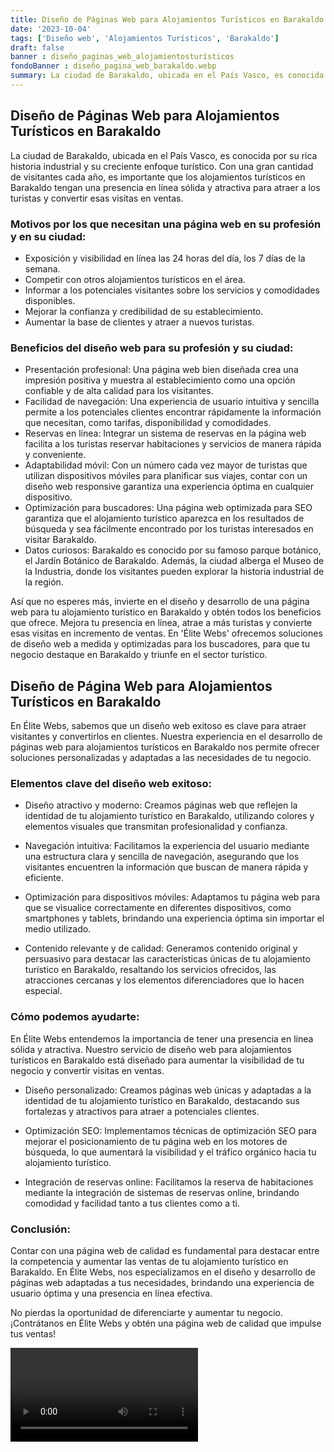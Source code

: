 ```yaml
---
title: Diseño de Páginas Web para Alojamientos Turísticos en Barakaldo
date: '2023-10-04'
tags: ['Diseño web', 'Alojamientos Turísticos', 'Barakaldo']
draft: false
banner : diseño_paginas_web_alojamientosturísticos
fondoBanner : diseño_pagina_web_barakaldo.webp
summary: La ciudad de Barakaldo, ubicada en el País Vasco, es conocida por su rica historia industrial y su creciente enfoque turístico. Con una gran cantidad de visitantes cada año, es importante que los alojamientos turísticos en Barakaldo tengan una presencia en línea sólida y atractiva para atraer a los turistas y convertir esas visitas en ventas.
---
```


## Diseño de Páginas Web para Alojamientos Turísticos en Barakaldo

La ciudad de Barakaldo, ubicada en el País Vasco, es conocida por su rica historia industrial y su creciente enfoque turístico. Con una gran cantidad de visitantes cada año, es importante que los alojamientos turísticos en Barakaldo tengan una presencia en línea sólida y atractiva para atraer a los turistas y convertir esas visitas en ventas.

### Motivos por los que necesitan una página web en su profesión y en su ciudad:

- Exposición y visibilidad en línea las 24 horas del día, los 7 días de la semana.
- Competir con otros alojamientos turísticos en el área.
- Informar a los potenciales visitantes sobre los servicios y comodidades disponibles.
- Mejorar la confianza y credibilidad de su establecimiento.
- Aumentar la base de clientes y atraer a nuevos turistas.

### Beneficios del diseño web para su profesión y su ciudad:

- Presentación profesional: Una página web bien diseñada crea una impresión positiva y muestra al establecimiento como una opción confiable y de alta calidad para los visitantes.
- Facilidad de navegación: Una experiencia de usuario intuitiva y sencilla permite a los potenciales clientes encontrar rápidamente la información que necesitan, como tarifas, disponibilidad y comodidades.
- Reservas en línea: Integrar un sistema de reservas en la página web facilita a los turistas reservar habitaciones y servicios de manera rápida y conveniente.
- Adaptabilidad móvil: Con un número cada vez mayor de turistas que utilizan dispositivos móviles para planificar sus viajes, contar con un diseño web responsive garantiza una experiencia óptima en cualquier dispositivo.
- Optimización para buscadores: Una página web optimizada para SEO garantiza que el alojamiento turístico aparezca en los resultados de búsqueda y sea fácilmente encontrado por los turistas interesados en visitar Barakaldo.
- Datos curiosos: Barakaldo es conocido por su famoso parque botánico, el Jardín Botánico de Barakaldo. Además, la ciudad alberga el Museo de la Industria, donde los visitantes pueden explorar la historia industrial de la región.

Así que no esperes más, invierte en el diseño y desarrollo de una página web para tu alojamiento turístico en Barakaldo y obtén todos los beneficios que ofrece. Mejora tu presencia en línea, atrae a más turistas y convierte esas visitas en incremento de ventas. En 'Élite Webs' ofrecemos soluciones de diseño web a medida y optimizadas para los buscadores, para que tu negocio destaque en Barakaldo y triunfe en el sector turístico.

<GifSeo />

<Cta />

## Diseño de Página Web para Alojamientos Turísticos en Barakaldo

En Élite Webs, sabemos que un diseño web exitoso es clave para atraer visitantes y convertirlos en clientes. Nuestra experiencia en el desarrollo de páginas web para alojamientos turísticos en Barakaldo nos permite ofrecer soluciones personalizadas y adaptadas a las necesidades de tu negocio.

### Elementos clave del diseño web exitoso:

- Diseño atractivo y moderno: Creamos páginas web que reflejen la identidad de tu alojamiento turístico en Barakaldo, utilizando colores y elementos visuales que transmitan profesionalidad y confianza.

- Navegación intuitiva: Facilitamos la experiencia del usuario mediante una estructura clara y sencilla de navegación, asegurando que los visitantes encuentren la información que buscan de manera rápida y eficiente.

- Optimización para dispositivos móviles: Adaptamos tu página web para que se visualice correctamente en diferentes dispositivos, como smartphones y tablets, brindando una experiencia óptima sin importar el medio utilizado.

- Contenido relevante y de calidad: Generamos contenido original y persuasivo para destacar las características únicas de tu alojamiento turístico en Barakaldo, resaltando los servicios ofrecidos, las atracciones cercanas y los elementos diferenciadores que lo hacen especial.

### Cómo podemos ayudarte:

En Élite Webs entendemos la importancia de tener una presencia en línea sólida y atractiva. Nuestro servicio de diseño web para alojamientos turísticos en Barakaldo está diseñado para aumentar la visibilidad de tu negocio y convertir visitas en ventas.

- Diseño personalizado: Creamos páginas web únicas y adaptadas a la identidad de tu alojamiento turístico en Barakaldo, destacando sus fortalezas y atractivos para atraer a potenciales clientes.

- Optimización SEO: Implementamos técnicas de optimización SEO para mejorar el posicionamiento de tu página web en los motores de búsqueda, lo que aumentará la visibilidad y el tráfico orgánico hacia tu alojamiento turístico.

- Integración de reservas online: Facilitamos la reserva de habitaciones mediante la integración de sistemas de reservas online, brindando comodidad y facilidad tanto a tus clientes como a ti.

### Conclusión:

Contar con una página web de calidad es fundamental para destacar entre la competencia y aumentar las ventas de tu alojamiento turístico en Barakaldo. En Élite Webs, nos especializamos en el diseño y desarrollo de páginas web adaptadas a tus necesidades, brindando una experiencia de usuario óptima y una presencia en línea efectiva.

No pierdas la oportunidad de diferenciarte y aumentar tu negocio. ¡Contrátanos en Élite Webs y obtén una página web de calidad que impulse tus ventas!

<Video />

<CtaBot job='Alojamientos Turísticos' city='Barakaldo'/>

<Gmaps query='Barakaldo+españa+maps' />